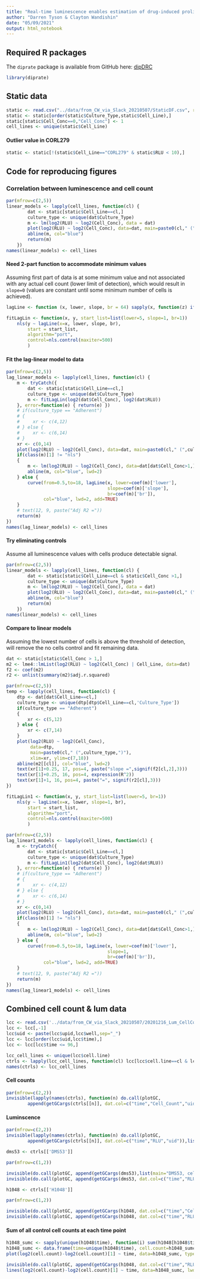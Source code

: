 ```yaml
---
title: "Real-time luminescence enables estimation of drug-induced proliferation rates in adherent and suspension cell lines"
author: "Darren Tyson & Clayton Wandishin"
date: "05/09/2021"
output: html_notebook
---
```


## Required R packages
The `diprate` package is available from GitHub here: [dipDRC](https://www.github.com/Qulab-VU/dipDRC)
```r
library(diprate)
```

## Static data
```r
static <- read.csv("../data/from_CW_via_Slack_20210507/StaticDF.csv", row.names=1)
static <- static[order(static$Culture_Type,static$Cell_Line),]
static[static$Cell_Conc==0,"Cell_Conc"] <- 1
cell_lines <- unique(static$Cell_Line)
```
#### Outlier value in CORL279
```r
static <- static[!(static$Cell_Line=="CORL279" & static$RLU < 10),]
```


## Code for reproducing figures
### Correlation between luminescence and cell count
```r
par(mfrow=c(2,5))
linear_models <- lapply(cell_lines, function(cl) {
        dat <- static[static$Cell_Line==cl,]
        culture_type <- unique(dat$Culture_Type)
        m <- lm(log2(RLU) ~ log2(Cell_Conc), data = dat)
        plot(log2(RLU) ~ log2(Cell_Conc), data=dat, main=paste0(cl," (",culture_type,")"), xlim=c(0,14), ylim=c(7,18))
        abline(m, col="blue")
        return(m)
    })
names(linear_models) <- cell_lines
```

#### Need 2-part function to accommodate minimum values
Assuming first part of data is at some minimum value and not associated with any actual cell count (lower limit of detection), which would result in `slope=0` (values are constant until some minimum number of cells is achieved).
```r
lagLine <- function (x, lower, slope, br = 64) sapply(x, function(z) ifelse(z <= br, lower, lower + (z-br) * slope))

fitLagLin <- function(x, y, start_list=list(lower=5, slope=1, br=1)) 
    nls(y ~ lagLine(x=x, lower, slope, br),
        start = start_list,
        algorithm="port",
        control=nls.control(maxiter=500)
        )
```

#### Fit the lag-linear model to data
```r
par(mfrow=c(2,5))
lag_linear_models <- lapply(cell_lines, function(cl) {
    m <- tryCatch({
        dat <- static[static$Cell_Line==cl,]
        culture_type <- unique(dat$Culture_Type)
        m <- fitLagLin(log2(dat$Cell_Conc), log2(dat$RLU))
    }, error=function(e) { return(e) })
    # if(culture_type == "Adherent") 
    # {
    #     xr <- c(4,12)
    # } else {
    #     xr <- c(6,14)
    # }
    xr <- c(0,14)
    plot(log2(RLU) ~ log2(Cell_Conc), data=dat, main=paste0(cl," (",culture_type,")"), xlim=xr, ylim=c(7,18))
    if(class(m)[1] != "nls")
    {
        m <- lm(log2(RLU) ~ log2(Cell_Conc), data=dat[dat$Cell_Conc>1,])
        abline(m, col="blue", lwd=2)
    } else {
        curve(from=0.5,to=18, lagLine(x, lower=coef(m)['lower'], 
                                      slope=coef(m)['slope'], 
                                      br=coef(m)['br']), 
              col="blue", lwd=2, add=TRUE)
    }
    # text(12, 9, paste("Adj R2 ="))
    return(m)
})
names(lag_linear_models) <- cell_lines
```


#### Try eliminating controls
Assume all luminescence values with cells produce detectable signal.
```r
par(mfrow=c(2,5))
linear_models <- lapply(cell_lines, function(cl) {
        dat <- static[static$Cell_Line==cl & static$Cell_Conc >1,]
        culture_type <- unique(dat$Culture_Type)
        m <- lm(log2(RLU) ~ log2(Cell_Conc), data = dat)
        plot(log2(RLU) ~ log2(Cell_Conc), data=dat, main=paste0(cl," (",culture_type,")"), xlim=c(0,14), ylim=c(7,18))
        abline(m, col="blue")
        return(m)
    })
names(linear_models) <- cell_lines
```



#### Compare to linear models
Assuming the lowest number of cells is above the threshold of detection, will remove the no cells control and fit remaining data.
```r
dat <- static[static$Cell_Conc > 1,]
m2 <- lme4::lmList(log2(RLU) ~ log2(Cell_Conc) | Cell_Line, data=dat)
f2 <- coef(m2)
r2 <- unlist(summary(m2)$adj.r.squared)
```

```r
par(mfrow=c(2,5))
temp <- lapply(cell_lines, function(cl) {
    dtp <- dat[dat$Cell_Line==cl,]
    culture_type <- unique(dtp[dtp$Cell_Line==cl,'Culture_Type'])
    if(culture_type == "Adherent") 
    {
        xr <- c(5,12)
    } else {
        xr <- c(7,14)
    }
    plot(log2(RLU) ~ log2(Cell_Conc), 
         data=dtp, 
         main=paste0(cl," (",culture_type,")"), 
         xlim=xr, ylim=c(7,18))
    abline(m2[[cl]], col="blue", lwd=2)
    text(xr[1]+0.25, 17, pos=4, paste("slope =",signif(f2[cl,2],3)))
    text(xr[1]+0.25, 16, pos=4, expression(R^2))
    text(xr[1]+1, 16, pos=4, paste("=", signif(r2[cl],3)))
})

```

```r
fitLagLin1 <- function(x, y, start_list=list(lower=5, br=1)) 
    nls(y ~ lagLine(x=x, lower, slope=1, br),
        start = start_list,
        algorithm="port",
        control=nls.control(maxiter=500)
        )

par(mfrow=c(2,5))
lag_linear1_models <- lapply(cell_lines, function(cl) {
    m <- tryCatch({
        dat <- static[static$Cell_Line==cl,]
        culture_type <- unique(dat$Culture_Type)
        m <- fitLagLin1(log2(dat$Cell_Conc), log2(dat$RLU))
    }, error=function(e) { return(e) })
    # if(culture_type == "Adherent") 
    # {
    #     xr <- c(4,12)
    # } else {
    #     xr <- c(6,14)
    # }
    xr <- c(0,14)
    plot(log2(RLU) ~ log2(Cell_Conc), data=dat, main=paste0(cl," (",culture_type,")"), xlim=xr, ylim=c(7,18))
    if(class(m)[1] != "nls")
    {
        m <- lm(log2(RLU) ~ log2(Cell_Conc), data=dat[dat$Cell_Conc>1,])
        abline(m, col="blue", lwd=2)
    } else {
        curve(from=0.5,to=18, lagLine(x, lower=coef(m)['lower'], 
                                      slope=1, 
                                      br=coef(m)['br']), 
              col="blue", lwd=2, add=TRUE)
    }
    # text(12, 9, paste("Adj R2 ="))
    return(m)
})
names(lag_linear1_models) <- cell_lines
```



## Combined cell count & lum data

```r
lcc <- read.csv('../data/from_CW_via_Slack_20210507/20201216_Lum_CellCounts_Thunor.csv', row.names=1)
lcc <- lcc[,-1]
lcc$uid <- paste(lcc$upid,lcc$well,sep="_")
lcc <- lcc[order(lcc$uid,lcc$time),]
lcc <- lcc[lcc$time <= 96,]
```


```r
lcc_cell_lines <- unique(lcc$cell.line)
ctrls <- lapply(lcc_cell_lines, function(cl) lcc[lcc$cell.line==cl & lcc$drug1.conc==0,])
names(ctrls) <- lcc_cell_lines
```

#### Cell counts
```r
par(mfrow=c(2,2))
invisible(lapply(names(ctrls), function(n) do.call(plotGC, 
        append(getGCargs(ctrls[[n]], dat.col=c("time","Cell_Count","uid")),list(main=n, leg=FALSE)))))
```
#### Luminscence
```r
par(mfrow=c(2,2))
invisible(lapply(names(ctrls), function(n) do.call(plotGC, 
        append(getGCargs(ctrls[[n]], dat.col=c("time","RLU","uid")),list(main=n, leg=FALSE)))))
```

```r
dms53 <- ctrls[['DMS53']]

par(mfrow=c(1,2))

invisible(do.call(plotGC, append(getGCargs(dms53),list(main="DMS53, cell count", leg=FALSE))))
invisible(do.call(plotGC, append(getGCargs(dms53, dat.col=c("time","RLU","uid")),list(main="DMS53, lum", leg=FALSE))))
```

```r
h1048 <- ctrls[['H1048']]

par(mfrow=c(1,2))

invisible(do.call(plotGC, append(getGCargs(h1048, dat.col=c("time","Cell_Count","uid")),list(main="H1048, cell count", leg=FALSE))))
invisible(do.call(plotGC, append(getGCargs(h1048, dat.col=c("time","RLU","uid")),list(main="H1048, lum", leg=FALSE))))
```
#### Sum of all control cell counts at each time point
```r
h1048_sumc <- sapply(unique(h1048$time), function(i) sum(h1048[h1048$time==i,"Cell_Count"]))
h1048_sumc <- data.frame(time=unique(h1048$time), cell.count=h1048_sumc)
plot(log2(cell.count)-log2(cell.count)[1] ~ time, data=h1048_sumc, type="l", ylab="Population doublings")
```

```r
invisible(do.call(plotGC, append(getGCargs(h1048, dat.col=c("time","RLU","uid")),list(main="H1048, lum", leg=FALSE))))
lines(log2(cell.count)-log2(cell.count)[1] ~ time, data=h1048_sumc, lwd=3)
```

